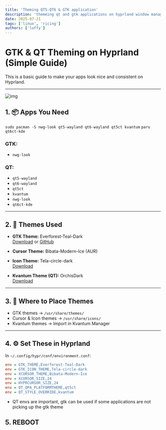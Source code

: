 ```yaml
---
title: 'Theming QT5-QT6 & GTK application'
description: 'themeing qt and gtk applications on hyprland window manager'
date: 2025-07-21
tags: ['linux', 'ricing']
authors: ['luffy']
---
```


# GTK & QT Theming on Hyprland (Simple Guide)

This is a basic guide to make your apps look nice and consistent on Hyprland.

---

![img](./image.png)

## 1. 📦 Apps You Need

`sudo pacman -S nwg-look qt5-wayland qt6-wayland qt5ct kvantum` 
`paru qt6ct-kde` 

### GTK:
- `nwg-look`

### QT:
- `qt5-wayland`
- `qt6-wayland`
- `qt5ct`
- `kvantum`
- `nwg-look`
- `qt6ct-kde`

---

## 2. 🎨 Themes Used

- **GTK Theme:** Everforest-Teal-Dark  
  [Download](https://www.gnome-look.org/p/1695467) or [GitHub](https://github.com/Fausto-Korpsvart/Everforest-GTK-Theme)

- **Cursor Theme:** Bibata-Modern-Ice (AUR)

- **Icon Theme:** Tela-circle-dark  
  [Download](https://www.pling.com/p/1359276/)

- **Kvantum Theme (QT):** OrchisDark  
  [Download](https://store.kde.org/p/1458909)

---

## 3. 📁 Where to Place Themes

- GTK themes → `/usr/share/themes/`  
- Cursor & Icon themes → `/usr/share/icons/`  
- Kvantum themes → Import in Kvantum Manager

---

## 4. ⚙️ Set These in Hyprland

In `~/.config/hypr/conf/environment.conf`:

```ini
env = GTK_THEME,Everforest-Teal-Dark
env = GTK_ICON_THEME,Tela-circle-dark
env = XCURSOR_THEME,Bibata-Modern-Ice
env = XCURSOR_SIZE,24
env = HYPRCURSOR_SIZE,24
env = QT_QPA_PLATFORMTHEME,qt5ct
env = QT_STYLE_OVERRIDE,kvantum
```
- QT envs are important, gtk can be used if some applications are not picking up the gtk theme

## 5. REBOOT
